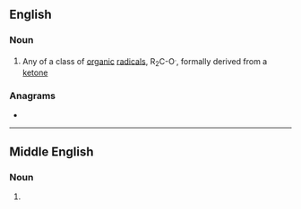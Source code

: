 ==English==

===Noun===
{{wikipedia}}
{{en-noun}}

# {{lb|en|organic chemistry}} Any of a class of [[organic]] [[radical]]s, R<sub>2</sub>C-O<sup>.</sup>, formally derived from a [[ketone]]

===Anagrams===
* {{anagrams|en|a=eklty|Kelty|kytle}}

----

==Middle English==

===Noun===
{{head|enm|noun}}

# {{alternative form of|lang=enm|ketel}}